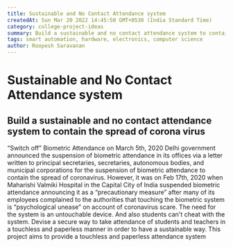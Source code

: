 ```yaml
---
title: Sustainable and No Contact Attendance system
createdAt: Sun Mar 20 2022 14:45:50 GMT+0530 (India Standard Time)
category: college-project-ideas
summary: Build a sustainable and no contact attendance system to contain the spread of corona virus
tags: smart automation, hardware, electronics, computer science
author: Roopesh Saravanan
---
```


# Sustainable and No Contact Attendance system

## Build a sustainable and no contact attendance system to contain the spread of corona virus

“Switch off” Biometric Attendance on March 5th, 2020 Delhi government announced the suspension of biometric attendance in its offices via a letter written to principal secretaries, secretaries, autonomous bodies, and municipal corporations for the suspension of biometric attendance to contain the spread of coronavirus. However, it was on Feb 17th, 2020 when Maharishi Valmiki Hospital in the Capital City of India suspended biometric attendance announcing it as a “precautionary measure” after many of its employees complained to the authorities that touching the biometric system is “psychological unease” on account of coronavirus scare. The need for the system is an untouchable device. And also students can't cheat with the system. Devise a secure way to take attendance of students and teachers in a touchless and paperless manner in order to have a sustainable way. This project aims to provide a touchless and paperless attendance system
